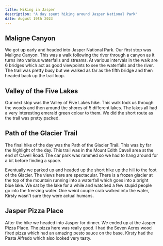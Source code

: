 ```yaml
---
title: Hiking in Jasper
description: "A day spent hiking around Jasper National Park"
date: August 19th 2023
---
```


## Maligne Canyon 

We got up early and headed into Jasper National Park. Our first stop was Maligne Canyon. This was a walk following the river through a canyon as it turns into various waterfalls and streams. At various intervals in the walk are 6 bridges which act as good viewpoints to see the waterfalls and the river. The trail was pretty busy but we walked as far as the fifth bridge and then headed back up the trail loop.

## Valley of the Five Lakes 

Our next stop was the Valley of Five Lakes hike. This walk took us through the woods and then around the shores of 5 different lakes. The lakes all had a very interesting emerald green colour to them. We did the short route as the trail was pretty packed.

## Path of the Glacier Trail

The final hike of the day was the Path of the Glacier Trail. This was by far the highlight of the day. This trail was in the Mount Edith Cavell area at the end of Cavell Road. The car park was rammed so we had to hang around for a bit before finding a space. 

Eventually we parked up and headed up the short hike up the hill to the foot of the Glacier. The views here are spectacular. There is a frozen glacier at the top of the mountain running into a waterfall which goes into a bright blue lake. We sat by the lake for a while and watched a few stupid people go into the freezing water. One weird couple crab walked into the water, Kirsty wasn't sure they were actual humans.

## Jasper Pizza Place

After the hike we headed into Jasper for dinner. We ended up at the Jasper Pizza Place. The pizza here was really good. I had the Seven Acres wood fired pizza which had an amazing pesto sauce on the base. Kirsty had the Pasta Alfredo which also looked very tasty.
